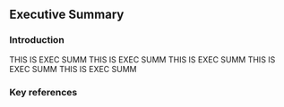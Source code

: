 

## Executive Summary

### Introduction

THIS IS EXEC SUMM
THIS IS EXEC SUMM
THIS IS EXEC SUMM
THIS IS EXEC SUMM
THIS IS EXEC SUMM


### Key references

